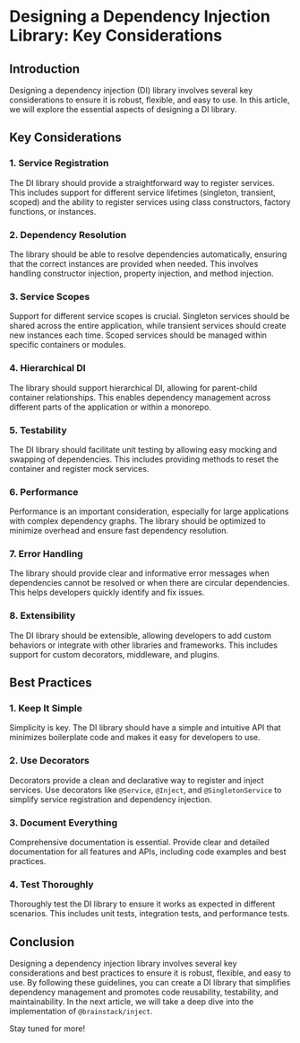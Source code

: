 # Designing a Dependency Injection Library: Key Considerations

## Introduction

Designing a dependency injection (DI) library involves several key considerations to ensure it is robust, flexible, and easy to use. In this article, we will explore the essential aspects of designing a DI library.

## Key Considerations

### 1. Service Registration

The DI library should provide a straightforward way to register services. This includes support for different service lifetimes (singleton, transient, scoped) and the ability to register services using class constructors, factory functions, or instances.

### 2. Dependency Resolution

The library should be able to resolve dependencies automatically, ensuring that the correct instances are provided when needed. This involves handling constructor injection, property injection, and method injection.

### 3. Service Scopes

Support for different service scopes is crucial. Singleton services should be shared across the entire application, while transient services should create new instances each time. Scoped services should be managed within specific containers or modules.

### 4. Hierarchical DI

The library should support hierarchical DI, allowing for parent-child container relationships. This enables dependency management across different parts of the application or within a monorepo.

### 5. Testability

The DI library should facilitate unit testing by allowing easy mocking and swapping of dependencies. This includes providing methods to reset the container and register mock services.

### 6. Performance

Performance is an important consideration, especially for large applications with complex dependency graphs. The library should be optimized to minimize overhead and ensure fast dependency resolution.

### 7. Error Handling

The library should provide clear and informative error messages when dependencies cannot be resolved or when there are circular dependencies. This helps developers quickly identify and fix issues.

### 8. Extensibility

The DI library should be extensible, allowing developers to add custom behaviors or integrate with other libraries and frameworks. This includes support for custom decorators, middleware, and plugins.

## Best Practices

### 1. Keep It Simple

Simplicity is key. The DI library should have a simple and intuitive API that minimizes boilerplate code and makes it easy for developers to use.

### 2. Use Decorators

Decorators provide a clean and declarative way to register and inject services. Use decorators like `@Service`, `@Inject`, and `@SingletonService` to simplify service registration and dependency injection.

### 3. Document Everything

Comprehensive documentation is essential. Provide clear and detailed documentation for all features and APIs, including code examples and best practices.

### 4. Test Thoroughly

Thoroughly test the DI library to ensure it works as expected in different scenarios. This includes unit tests, integration tests, and performance tests.

## Conclusion

Designing a dependency injection library involves several key considerations and best practices to ensure it is robust, flexible, and easy to use. By following these guidelines, you can create a DI library that simplifies dependency management and promotes code reusability, testability, and maintainability. In the next article, we will take a deep dive into the implementation of `@brainstack/inject`.

Stay tuned for more!